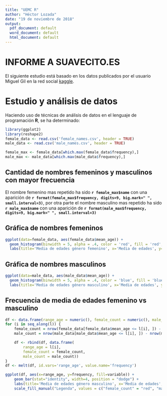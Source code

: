 ```yaml
---
title: "UEMC R"
author: "Héctor Lozada"
date: "19 de noviembre de 2018"
output:
  pdf_document: default
  word_document: default
  html_document: default
---
```


INFORME A SUAVECITO.ES
======================

El siguiente estudio está basado en los datos publicados por el usuario Miguel Gil en la red social [kaggle](https://www.kaggle.com/).

# Estudio y análisis de datos

Haciendo uso de técnicas de análisis de datos en el lenguaje de programación **R**, se ha determinado:

```r
library(ggplot2)
library(reshape2)
female_data <- read.csv('female_names.csv', header = TRUE)
male_data <- read.csv('male_names.csv', header = TRUE)

female_max <- female_data[which.max(female_data$frequency),]
male_max <- male_data[which.max(male_data$frequency),]
```

## Cantidad de nombres femeninos y masculinos con mayor frecuencia

El nombre femenino mas repetido ha sido **`r female_max$name `** con una aparición de **`r format(female_max$frequency, digits=9, big.mark=" ", small.interval=3)`**, por otra parte el nombre masculino mas repetido ha sido **`r male_max$name `** con una aparición de **`r format(male_max$frequency, digits=9, big.mark=" ", small.interval=3)`**

## Gráfica de nombres femeninos

```r
ggplot(data=female_data, aes(female_data$mean_age)) +
  geom_histogram(binwidth = 5, alpha = .4, color = 'red', fill = 'red', position = 'dodge') +
  labs(title='Media de edades género femenino', x='Media de edades', y='Cantidad de nombres')
```

## Gráfica de nombres masculinos

```r
ggplot(data=male_data, aes(male_data$mean_age)) +
  geom_histogram(binwidth = 5, alpha = .4, color = 'blue', fill = 'blue', position = 'dodge') +
  labs(title='Media de edades género masculino', x='Media de edades', y='Cantidad de nombres')
```

## Frecuencia de media de edades femenino vs masculino

```r
df <- data.frame(range_age = numeric(), female_count = numeric(), male_count = numeric())
for (i in seq_along(l)) {
    female_count = nrow(female_data[female_data$mean_age <= l[i], ]) - nrow(female_data[female_data$mean_age <= l[i-1], ])
    male_count = nrow(male_data[male_data$mean_age <= l[i], ]) - nrow(male_data[male_data$mean_age <= l[i-1], ])

    df <- rbind(df, data.frame(
        range_age = l[i],
        female_count = female_count,
        male_count = male_count))
}
df <- melt(df, id.vars='range_age', value.name='frequency')

ggplot(df, aes(x=range_age, y=frequency, fill=variable)) +
    geom_bar(stat="identity", width=4, position = "dodge") +
    labs(title='Media de edades género masculino', x='Media de edades', y='Cantidad de nombres') +
    scale_fill_manual("Legenda", values = c("female_count" = "red", "male_count" = "blue"), breaks=c("female_count", "male_count"), labels=c('Femenino', 'Masculino'))
```